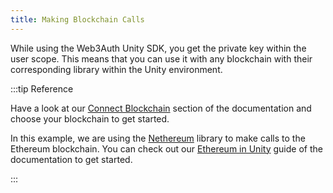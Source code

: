 ```yaml
---
title: Making Blockchain Calls
---
```


While using the Web3Auth Unity SDK, you get the private key within the user scope. This means that
you can use it with any blockchain with their corresponding library within the Unity environment.

:::tip Reference

Have a look at our [Connect Blockchain](/connect-blockchain/) section of the documentation and
choose your blockchain to get started.

In this example, we are using the [Nethereum](https://nethereum.com/) library to make calls to the
Ethereum blockchain. You can check out our
[Ethereum in Unity](/connect-blockchain/evm/ethereum/unity) guide of the documentation to get
started.

:::
